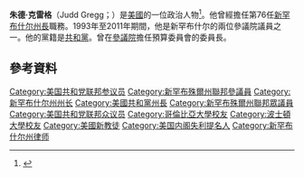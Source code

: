 '''朱德·克雷格'''（Judd Gregg；{{bd|1947年|2月14日}}）是[[美國|美國]]的一位政治人物<ref>{{cite web |url=http://www.anselm.edu/nhiop/about/public+advisory+board/ |title=New Hampshire Institute of Politics : Saint Anselm College |publisher=Anselm.edu |accessdate=August 23, 2010 |deadurl=yes |archiveurl=https://web.archive.org/web/20100527134549/http://www.anselm.edu/nhiop/about/public+advisory+board/ |archivedate=2010年5月27日 }}</ref>。他曾經擔任第76任[[新罕布什尔|新罕布什尔]][[州長|州長]]職務。1993年至2011年期間，他是新罕布什尔的兩位參議院議員之一。他的黨籍是[[共和黨_(美國)|共和黨]]。曾在[[美国参议院|參議院]]擔任預算委員會的委員長。

== 參考資料 ==
{{reflist}}

{{Authority control}}
{{美国人物小作品}}

{{DEFAULTSORT:Gregg, Judd}}
[[Category:美国共和党联邦参议员|Category:美国共和党联邦参议员]]
[[Category:新罕布殊爾州聯邦參議員|Category:新罕布殊爾州聯邦參議員]]
[[Category:新罕布什尔州州长|Category:新罕布什尔州州长]]
[[Category:美國共和黨州長|Category:美國共和黨州長]]
[[Category:新罕布殊爾州聯邦眾議員|Category:新罕布殊爾州聯邦眾議員]]
[[Category:美国共和党联邦众议员|Category:美国共和党联邦众议员]]
[[Category:哥倫比亞大學校友|Category:哥倫比亞大學校友]]
[[Category:波士頓大學校友|Category:波士頓大學校友]]
[[Category:美國新教徒|Category:美國新教徒]]
[[Category:美国内阁失利提名人|Category:美国内阁失利提名人]]
[[Category:新罕布什尔州律师|Category:新罕布什尔州律师]]